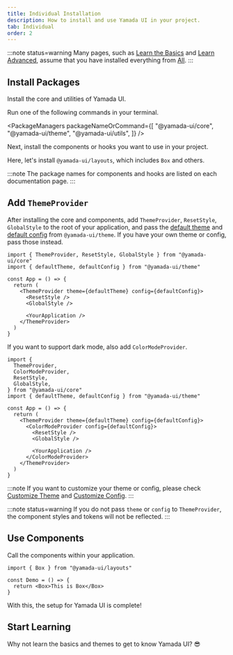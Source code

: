 ```yaml
---
title: Individual Installation
description: How to install and use Yamada UI in your project.
tab: Individual
order: 2
---
```


:::note status=warning
Many pages, such as [Learn the Basics](/getting-started/installation/basic) and [Learn Advanced](/getting-started/installation/advanced), assume that you have installed everything from [All](/getting-started/installation).
:::

## Install Packages

Install the core and utilities of Yamada UI.

Run one of the following commands in your terminal.

<PackageManagers
  packageNameOrCommand={[
    "@yamada-ui/core",
    "@yamada-ui/theme",
    "@yamada-ui/utils",
  ]}
/>

Next, install the components or hooks you want to use in your project.

Here, let's install `@yamada-ui/layouts`, which includes `Box` and others.

<PackageManagers packageNameOrCommand="@yamada-ui/layouts" />

:::note
The package names for components and hooks are listed on each documentation page.
:::

## Add `ThemeProvider`

After installing the core and components, add `ThemeProvider`, `ResetStyle`, `GlobalStyle` to the root of your application, and pass the [default theme](/styled-system/theming/default-theme) and [default config](/styled-system/configure/default-config) from `@yamada-ui/theme`. If you have your own theme or config, pass those instead.

```tsx live=false highlight={6,7,8,11}
import { ThemeProvider, ResetStyle, GlobalStyle } from "@yamada-ui/core"
import { defaultTheme, defaultConfig } from "@yamada-ui/theme"

const App = () => {
  return (
    <ThemeProvider theme={defaultTheme} config={defaultConfig}>
      <ResetStyle />
      <GlobalStyle />

      <YourApplication />
    </ThemeProvider>
  )
}
```

If you want to support dark mode, also add `ColorModeProvider`.

```tsx live=false highlight={7,12}
import {
  ThemeProvider,
  ColorModeProvider,
  ResetStyle,
  GlobalStyle,
} from "@yamada-ui/core"
import { defaultTheme, defaultConfig } from "@yamada-ui/theme"

const App = () => {
  return (
    <ThemeProvider theme={defaultTheme} config={defaultConfig}>
      <ColorModeProvider config={defaultConfig}>
        <ResetStyle />
        <GlobalStyle />

        <YourApplication />
      </ColorModeProvider>
    </ThemeProvider>
  )
}
```

:::note
If you want to customize your theme or config, please check [Customize Theme](/styled-system/theming/customize-theme) and [Customize Config](/styled-system/configure/customize-config).
:::

:::note status=warning
If you do not pass `theme` or `config` to `ThemeProvider`, the component styles and tokens will not be reflected.
:::

## Use Components

Call the components within your application.

```tsx live=false
import { Box } from "@yamada-ui/layouts"

const Demo = () => {
  return <Box>This is Box</Box>
}
```

With this, the setup for Yamada UI is complete!

## Start Learning

Why not learn the basics and themes to get to know Yamada UI? 😎

<CardContainer>
  <LinkCard href="/getting-started/basics" />
  <LinkCard
    href="/styled-system/theming"
    title="Learn About Themes"
    description="Learn about Yamada UI's default theme, and how to create and change colors, fonts, and other theme values."
  />
  <LinkCard
    href="/components"
    title="Explore Components"
    description="Yamada UI offers over 100 flexible components. All components support animations and dark mode."
  />
  <LinkCard
    href="https://github.com/hirotomoyamada/yamada-ui"
    title="Explore the Source Code"
    description="The packages and documentation site for Yamada UI are open source. If you like Yamada UI, please give it a star."
  />
</CardContainer>
